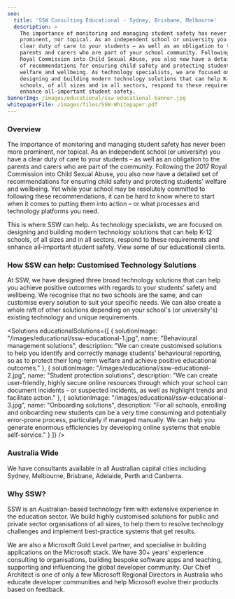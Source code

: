 ```yaml
---
seo:
  title: 'SSW Consulting Educational - Sydney, Brisbane, Melbourne'
  description: >
    The importance of monitoring and managing student safety has never been more
    prominent, nor topical. As an independent school or university you have a
    clear duty of care to your students – as well as an obligation to the
    parents and carers who are part of your school community. Following the 2017
    Royal Commission into Child Sexual Abuse, you also now have a detailed set
    of recommendations for ensuring child safety and protecting students’
    welfare and wellbeing. As technology specialists, we are focused on
    designing and building modern technology solutions that can help K-12
    schools, of all sizes and in all sectors, respond to these requirements and
    enhance all-important student safety.
bannerImg: /images/educational/ssw-educational-banner.jpg
whitepaperFile: /images/files/SSW-Whitepaper.pdf
---
```


### Overview

The importance of monitoring and managing student safety has never been more prominent, nor topical. As an independent school (or university) you have a clear duty of care to your students – as well as an obligation to the parents and carers who are part of the community. Following the 2017 Royal Commission into Child Sexual Abuse, you also now have a detailed set of recommendations for ensuring child safety and protecting students’ welfare and wellbeing. Yet while your school may be resolutely committed to following these recommendations, it can be hard to know where to start when it comes to putting them into action – or what processes and technology platforms you need.

This is where SSW can help. As technology specialists, we are focused on designing and building modern technology solutions that can help K-12 schools, of all sizes and in all sectors, respond to these requirements and enhance all-important student safety. View some of our educational clients.

### How SSW can help: Customised Technology Solutions

At SSW, we have designed three broad technology solutions that can help you achieve positive outcomes with regards to your students’ safety and wellbeing. We recognise that no two schools are the same, and can customise every solution to suit your specific needs. We can also create a whole raft of other solutions depending on your school's (or university's) existing technology and unique requirements.

<Solutions
  educationalSolutions={[
    {
      solutionImage: "/images/educational/ssw-educational-1.jpg",
      name: "Behavioural management solutions",
      description:
        "We can create customised solutions to help you identify and correctly       manage students' behavioural reporting, so as to protect their long-term       welfare and achieve positive educational outcomes."
    },
    {
      solutionImage: "/images/educational/ssw-educational-2.jpg",
      name: "Student protection solutions",
      description:
        "We can create user-friendly, highly secure online resources through which       your school can document incidents - or suspected incidents, as well as       highlight trends and facilitate action."
    },
    {
      solutionImage: "/images/educational/ssw-educational-3.jpg",
      name: "Onboarding solutions",
      description:
        "For all schools, enrolling and onboarding new students can be a very time       consuming and potentially error-prone process, particularly if managed       manually. We can help you generate enormous efficiencies by developing       online systems that enable self-service."
    }
  ]}
/>

<VideoEmbed url="https://www.youtube.com/embed/Mc24zR5rprI?autoplay=1" />

<Whitepaper title="Read the whitepaper: Protecting students' welfare and wellbeing in Australian independent schools" description="As an independent school, protecting the safety and wellbeing of your students is of vital importance. In this whitepaper, we highlight the importance of student safety, discuss Australian schools’ duty of care in the context of recent investigations, and provide examples of how a customised technology solution could help schools meet the ten Child Safe Standards as recommended by 2017 Royal Commission into Child Sexual Abuse." buttonText="DOWNLOAD THE WHITEPAPER NOW" />

### Australia Wide

We have consultants available in all Australian capital cities including Sydney, Melbourne, Brisbane, Adelaide, Perth and Canberra.

<BookingForm />

### Why SSW?

SSW is an Australian-based technology firm with extensive experience in the education sector. We build highly customised solutions for public and private sector organisations of all sizes, to help them to resolve technology challenges and implement best-practice systems that get results.

We are also a Microsoft Gold Level partner, and specialise in building applications on the Microsoft stack. We have 30+ years’ experience consulting to organisations, building bespoke software apps and teaching, supporting and influencing the global developer community. Our Chief Architect is one of only a few Microsoft Regional Directors in Australia who educate developer communities and help Microsoft evolve their products based on feedback.

<ContactUs buttonText="CALL US TODAY" link="https://ssw.com.au/ssw/Company/ContactUs.aspx" />

